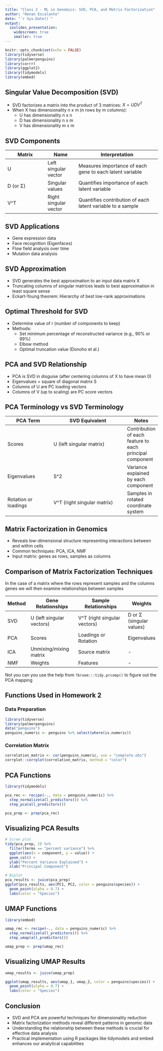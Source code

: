 ```yaml
---
title: "Class 2 - ML in Genomics: SVD, PCA, and Matrix Factorization"
author: "Renan Escalante"
date: "`r Sys.Date()`"
output:
  ioslides_presentation:
    widescreen: true
    smaller: true
---
```


```r
knitr::opts_chunk$set(echo = FALSE)
library(tidyverse)
library(palmerpenguins)
library(corrr)
library(ggplot2)
library(tidymodels)
library(embed)
```

## Singular Value Decomposition (SVD)

- SVD factorizes a matrix into the product of 3 matrices: $X = UDV^T$
- When X has dimensionality n x m (n rows by m columns):
  - U has dimensionality n x n
  - D has dimensionality n x m
  - V has dimensionality m x m

## SVD Components

| Matrix | Name | Interpretation |
|--------|------|----------------|
| U | Left singular vector | Measures importance of each gene to each latent variable |
| D (or Σ) | Singular values | Quantifies importance of each latent variable |
| V^T | Right singular vector | Quantifies contribution of each latent variable to a sample |

## SVD Applications

- Gene expression data
- Face recognition (Eigenfaces)
- Flow field analysis over time
- Mutation data analysis

## SVD Approximation

- SVD generates the best approximation to an input data matrix X
- Truncating columns of singular matrices leads to best approximation in least square sense
- Eckart-Young theorem: Hierarchy of best low-rank approximations

## Optimal Threshold for SVD

- Determine value of r (number of components to keep)
- Methods:
  - Set minimum percentage of reconstructed variance (e.g., 90% or 99%)
  - Elbow method
  - Optimal truncation value (Donoho et al.)

## PCA and SVD Relationship

- PCA is SVD in disguise (after centering columns of X to have mean 0)
- Eigenvalues = square of diagonal matrix S
- Columns of U are PC loading vectors
- Columns of V (up to scaling) are PC score vectors

## PCA Terminology vs SVD Terminology

| PCA Term | SVD Equivalent | Notes |
|----------|----------------|-------|
| Scores | U (left singular matrix) | Contribution of each feature to each principal component |
| Eigenvalues | S^2 | Variance explained by each component |
| Rotation or loadings| V^T (right singular matrix) | Samples in rotated coordinate system |

## Matrix Factorization in Genomics

- Reveals low-dimensional structure representing interactions between and within cells
- Common techniques: PCA, ICA, NMF
- Input matrix: genes as rows, samples as columns

## Comparison of Matrix Factorization Techniques

In the case of a matrix where the rows represent samples and the columns genes we will then examine relationships between samples

| Method | Gene Relationships | Sample Relationships | Weights |
|--------|--------------------|-----------------------|---------|
| SVD | U (left singular vectors) | V^T (right singular vectors) | D or Σ (singular values) |
| PCA | Scores | Loadings or Rotation | Eigenvalues |
| ICA | Unmixing/mixing matrix | Source matrix | - |
| NMF | Weights | Features | - |

Not you can you use the help from `?broom:::tidy.prcomp()` to figure out the PCA mapping

## Functions Used in Homework 2

### Data Preparation

```r
library(tidyverse)
library(palmerpenguins)
data("penguins")
penguins_numeric <- penguins %>% select(where(is.numeric))
```

### Correlation Matrix

```r
correlation_matrix <- cor(penguins_numeric, use = "complete.obs")
corrplot::corrplot(correlation_matrix, method = "color")
```

## PCA Functions

```r
library(tidymodels)

pca_rec <- recipe(~., data = penguins_numeric) %>%
  step_normalize(all_predictors()) %>%
  step_pca(all_predictors())

pca_prep <- prep(pca_rec)
```

## Visualizing PCA Results

```r
# Scree plot
tidy(pca_prep, 2) %>%
  filter(terms == "percent variance") %>%
  ggplot(aes(x = component, y = value)) +
  geom_col() +
  ylab("Percent Variance Explained") +
  xlab("Principal Component")

# Biplot
pca_results <- juice(pca_prep)
ggplot(pca_results, aes(PC1, PC2, color = penguins$species)) +
  geom_point(alpha = 0.7) +
  labs(color = "Species")
```

## UMAP Functions

```r
library(embed)

umap_rec <- recipe(~., data = penguins_numeric) %>%
  step_normalize(all_predictors()) %>%
  step_umap(all_predictors())

umap_prep <- prep(umap_rec)
```

## Visualizing UMAP Results

```r
umap_results <- juice(umap_prep)

ggplot(umap_results, aes(umap_1, umap_2, color = penguins$species)) +
  geom_point(alpha = 0.7) +
  labs(color = "Species")
```

## Conclusion

- SVD and PCA are powerful techniques for dimensionality reduction
- Matrix factorization methods reveal different patterns in genomic data
- Understanding the relationship between these methods is crucial for effective data analysis
- Practical implementation using R packages like tidymodels and embed enhances our analytical capabilities